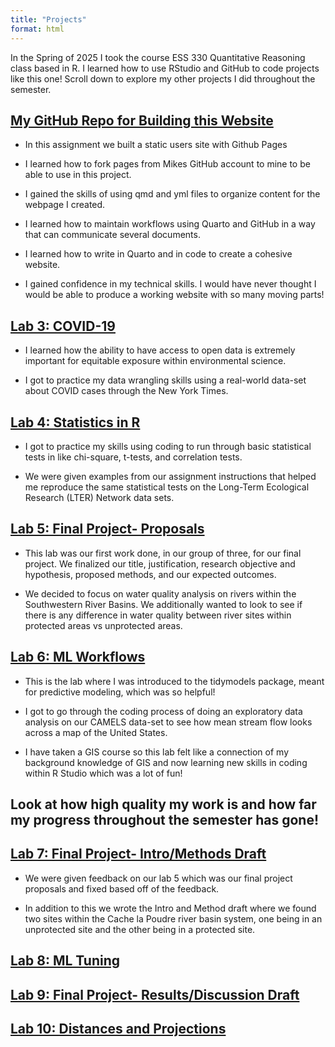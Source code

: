 ```yaml
---
title: "Projects"
format: html
---
```


In the Spring of 2025 I took the course ESS 330 Quantitative Reasoning class based in R. I learned how to use RStudio and GitHub to code projects like this one! Scroll down to explore my other projects I did throughout the semester.

## [My GitHub Repo for Building this Website](https://github.com/madi-schartz/Madi-Schartz.github.io)

-   In this assignment we built a static users site with Github Pages

-   I learned how to fork pages from Mikes GitHub account to mine to be able to use in this project.

-   I gained the skills of using qmd and yml files to organize content for the webpage I created.

-   I learned how to maintain workflows using Quarto and GitHub in a way that can communicate several documents.

-   I learned how to write in Quarto and in code to create a cohesive website.

-   I gained confidence in my technical skills. I would have never thought I would be able to produce a working website with so many moving parts!

## [Lab 3: COVID-19](https://madi-schartz.github.io/csu-ess-lab3/lab-03.html)

-   I learned how the ability to have access to open data is extremely important for equitable exposure within environmental science.

-   I got to practice my data wrangling skills using a real-world data-set about COVID cases through the New York Times. 

## [Lab 4: Statistics in R](https://madi-schartz.github.io/Lab-4-LTER-Network-Data/docs/lab4.html)

-   I got to practice my skills using coding to run through basic statistical tests in like chi-square, t-tests, and correlation tests. 

-   We were given examples from our assignment instructions that helped me reproduce the same statistical tests on the Long-Term Ecological Research (LTER) Network data sets. 

## [Lab 5: Final Project- Proposals](https://snauman4.github.io/ESS330_FinalProject/)

-   This lab was our first work done, in our group of three, for our final project. We finalized our title, justification, research objective and hypothesis, proposed methods, and our expected outcomes. 

-   We decided to focus on water quality analysis on rivers within the Southwestern River Basins. We additionally wanted to look to see if there is any difference in water quality between river sites within protected areas vs unprotected areas. 

## [Lab 6: ML Workflows](https://madi-schartz.github.io/Lab6/lab6.html)

-   This is the lab where I was introduced to the tidymodels package, meant for predictive modeling, which was so helpful!

-   I got to go through the coding process of doing an exploratory data analysis on our CAMELS data-set to see how mean stream flow looks across a map of the United States.

-   I have taken a GIS course so this lab felt like a connection of my background knowledge of GIS and now learning new skills in coding within R Studio which was a lot of fun!

## Look at how high quality my work is and how far my progress throughout the semester has gone!

## [Lab 7: Final Project- Intro/Methods Draft](https://snauman4.github.io/ESS330_FinalProject/)

-   We were given feedback on our lab 5 which was our final project proposals and fixed based off of the feedback. 

-   In addition to this we wrote the Intro and Method draft where we found two sites within the Cache la Poudre river basin system, one being in an unprotected site and the other being in a protected site. 

## [Lab 8: ML Tuning](https://madi-schartz.github.io/Lab8/Lab8.html)


## [Lab 9: Final Project- Results/Discussion Draft](https://snauman4.github.io/ESS330_FinalProject/)


## [Lab 10: Distances and Projections](https://madi-schartz.github.io/Lab10/lab10.html#lab-10-distances-and-projections)
